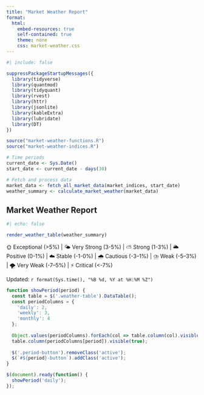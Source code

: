 ---
title: "Market Weather Report"
format: 
  html:
    embed-resources: true
    self-contained: true
    theme: none
    css: market-weather.css
---

```{r setup}
#| include: false

suppressPackageStartupMessages({
  library(tidyverse)
  library(quantmod)
  library(tidyquant)
  library(rvest)
  library(httr)
  library(jsonlite)
  library(kableExtra)
  library(lubridate)
  library(DT)
})

source("market-weather-functions.R")
source("market-weather-indices.R")

# Time periods
current_date <- Sys.Date()
start_date <- current_date - days(30)

# Fetch and process data
market_data <- fetch_all_market_data(market_indices, start_date)
weather_summary <- calculate_market_weather(market_data)
```

:::{.market-weather-widget}
# Market Weather Report

```{r weather-table}
#| echo: false

render_weather_table(weather_summary)
```

::: {.legend-container}
🌞 Exceptional (>5%) | 🌤️ Very Strong (3-5%) | ⛅ Strong (1-3%) | 🌥️ Positive (0-1%) | 
☁️ Stable (-1-0%) | 🌧️ Cautious (-3--1%) | ⛈️ Weak (-5--3%) | 🌪️ Very Weak (-7--5%) | ⚡ Critical (<-7%)
:::

::: {.widget-footer}
Updated: `r format(Sys.time(), "%B %d, %Y at %H:%M %Z")`
:::
:::

```{js}
function showPeriod(period) {
  const table = $('.weather-table').DataTable();
  const periodColumns = {
    'daily': 2,
    'weekly': 3,
    'monthly': 4
  };
  
  Object.values(periodColumns).forEach(col => table.column(col).visible(false));
  table.column(periodColumns[period]).visible(true);
  
  $('.period-button').removeClass('active');
  $(`#${period}-button`).addClass('active');
}

$(document).ready(function() {
  showPeriod('daily');
});
```